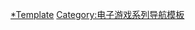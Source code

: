 {{Navbox
| name=風色幻想系列
| title=[[風色幻想系列]]
| state = {{{state|}}}
| listclass = hlist

| group1=本傳系列
| list1=
* [[魔導聖戰～風色幻想～|～魔導聖戰～]]
* [[風色幻想SP～封神之刻～|SP～封神之刻～]]
* [[風色幻想II～aLIVE～|II～aLIVE～]]
* [[风色幻想III～罪与罚的镇魂歌～|III～罪与罚的镇魂歌～]]
* [[風色幻想4～聖戰的終焉～|4～聖戰的終焉～]]
* [[風色幻想5～赤月戰爭～|5～赤月戰爭～]]
* [[風色幻想6～冒險奏鳴～|6～冒險奏鳴～]]
* [[風色幻想XX～交錯的軌跡～|XX～交錯的軌跡～]]

| group2=外傳系列
| list2=
* [[幻想時空]]
* [[幻翼傳說～露卡的魔獸教室～]]

| group3= 線上遊戲
| list3=
* [[風色幻想Online]]
* [[風色英雄傳Online]]
* [[風色幻想2 Online]]
* [[風色戰曲Online]]

| group4=相關作品
| list4=
* [[魔法氣泡 (弘煜)|魔法氣泡]]
* [[KERORO軍曹 藍星侵略大作戰]]

}}<noinclude>
{{collapsible option}}

{{DEFAULTSORT:Feng Se Huan Xiang}}
[[Category:风色幻想系列|*Template]]
[[Category:电子游戏系列导航模板]]
</noinclude>